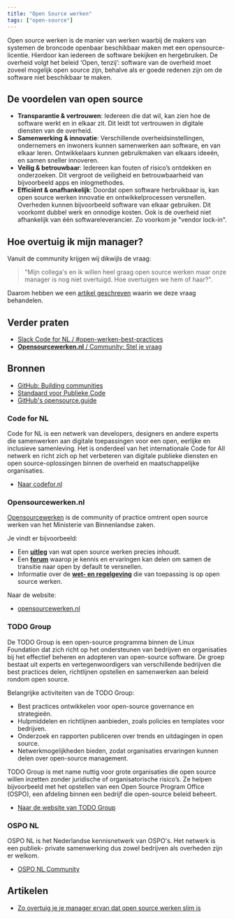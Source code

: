 ```yaml
---
title: "Open Source werken"
tags: ["open-source"]
---
```


Open source werken is de manier van werken waarbij de makers van systemen de broncode openbaar beschikbaar maken met een opensource-licentie. Hierdoor kan iedereen de software bekijken en hergebruiken. De overheid volgt het beleid ‘Open, tenzij’: software van de overheid moet zoveel mogelijk open source zijn, behalve als er goede redenen zijn om de software niet beschikbaar te maken.

## De voordelen van open source

- **Transparantie & vertrouwen**: Iedereen die dat wil, kan zien hoe de software werkt en in elkaar zit. Dit leidt tot vertrouwen in digitale diensten van de overheid.
- **Samenwerking & innovatie**: Verschillende overheidsinstellingen, ondernemers en inwoners kunnen samenwerken aan software, en van elkaar leren. Ontwikkelaars kunnen gebruikmaken van elkaars ideeën, en samen sneller innoveren.
- **Veilig & betrouwbaar**: Iedereen kan fouten of risico’s ontdekken en onderzoeken. Dit vergroot de veiligheid en betrouwbaarheid van bijvoorbeeld apps en inlogmethodes.
- **Efficiënt & onafhankelijk**: Doordat open software herbruikbaar is, kan open source werken innovatie en ontwikkelprocessen versnellen. Overheden kunnen bijvoorbeeld software van elkaar gebruiken. Dit voorkomt dubbel werk en onnodige kosten. Ook is de overheid niet afhankelijk van één softwareleverancier. Zo voorkom je "vendor lock-in".

## Hoe overtuig ik mijn manager?

Vanuit de community krijgen wij dikwijls de vraag:

> "Mijn collega's en ik willen heel graag open source werken maar onze manager is nog niet overtuigd. Hoe overtuigen we hem of haar?".

Daarom hebben we een [artikel geschreven](/blog/2025/03/17/hoe-overtuig-ik-mijn-manager) waarin we deze vraag behandelen.

## Verder praten

- [Slack Code for NL / #open-werken-best-practices](https://codefornl.slack.com/archives/C01L2643G3W)
- [**Opensourcewerken.nl** / Community: Stel je vraag](https://opensourcewerken.nl/groups/view/75fc54b2-f4bf-4e67-a931-1d5b5b4c038a/open-source-community)

## Bronnen

- [GitHub: Building communities](https://docs.github.com/en/communities)
- [Standaard voor Publieke Code](https://standaardvoorpubliekecode.nl/)
- [GitHub's opensource.guide](https://opensource.guide/)

### Code for NL

Code for NL is een netwerk van developers, designers en andere experts die samenwerken aan digitale toepassingen voor een open, eerlijke en inclusieve samenleving. Het is onderdeel van het internationale Code for All netwerk en richt zich op het verbeteren van digitale publieke diensten en open source-oplossingen binnen de overheid en maatschappelijke organisaties.

- [Naar codefor.nl](https://codefor.nl)

### Opensourcewerken.nl

[Opensourcewerken](https://opensourcewerken.nl) is de community of practice omtrent open source werken van het Ministerie van Binnenlandse zaken.

Je vindt er bijvoorbeeld:

- Een [**uitleg**](https://opensourcewerken.nl/page/view/94ccca61-eac1-4441-b727-47db60661a3e/het-opensource-verhaal) van wat open source werken precies inhoudt.
- Een **[forum](https://opensourcewerken.nl/groups/view/75fc54b2-f4bf-4e67-a931-1d5b5b4c038a/open-source-community)** waarop je kennis en ervaringen kan delen om samen de transitie naar open by default te versnellen.
- Informatie over de **[wet- en regelgeving](https://opensourcewerken.nl/page/view/b28e707b-2731-49bf-bcc6-ac693f1f250a/overzicht-wet-en-regelgeving)** die van toepassing is op open source werken.

Naar de website:

- [opensourcewerken.nl](/communities/open-source-werken)

### TODO Group

De TODO Group is een open-source programma binnen de Linux Foundation dat zich richt op het ondersteunen van bedrijven en organisaties bij het effectief beheren en adopteren van open-source software. De groep bestaat uit experts en vertegenwoordigers van verschillende bedrijven die best practices delen, richtlijnen opstellen en samenwerken aan beleid rondom open source.

Belangrijke activiteiten van de TODO Group:

- Best practices ontwikkelen voor open-source governance en strategieën.
- Hulpmiddelen en richtlijnen aanbieden, zoals policies en templates voor bedrijven.
- Onderzoek en rapporten publiceren over trends en uitdagingen in open source.
- Netwerkmogelijkheden bieden, zodat organisaties ervaringen kunnen delen over open-source management.

TODO Group is met name nuttig voor grote organisaties die open source willen inzetten zonder juridische of organisatorische risico’s. Ze helpen bijvoorbeeld met het opstellen van een Open Source Program Office (OSPO), een afdeling binnen een bedrijf die open-source beleid beheert.

- [Naar de website van TODO Group](https://todogroup.org/)

### OSPO NL

OSPO NL is het Nederlandse kennisnetwerk van OSPO's. Het netwerk is een publiek- private samenwerking dus zowel bedrijven als overheden zijn er welkom.

- [OSPO NL Community](https://ospo-nl.github.io/kennisbank/)

## Artikelen

- [Zo overtuig je je manager ervan dat open source werken slim is](/blog/2025/03/17/hoe-overtuig-ik-mijn-manager)
